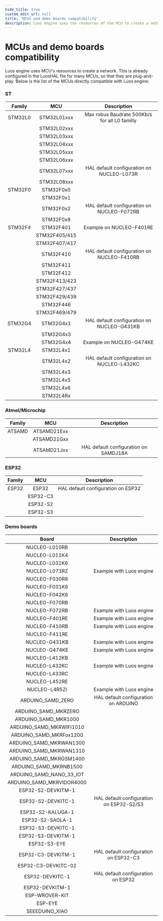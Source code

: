 ```yaml
---
hide_title: true
custom_edit_url: null
title: 'MCUs and demo boards compatibility'
description: Luos engine uses the resources of the MCU to create a network. Discover a list of MCUs directly compatible with the Luos engine.
---
```



# MCUs and demo boards compatibility

Luos engine uses MCU's resources to create a network. This is already configured in the LuosHAL file for many MCUs, so that they are plug-and-play.
Below is the list of the MCUs directly compatible with Luos engine:

### ST

| Family  |      MCU      |                  Description                  |
| :-----: | :-----------: | :-------------------------------------------: |
| STM32L0 |  STM32L01xxx  | Max robus Baudrate 500Kb/s for all L0 familly |
|         |  STM32L02xxx  |                                               |
|         |  STM32L03xxx  |                                               |
|         |  STM32L04xxx  |                                               |
|         |  STM32L05xxx  |                                               |
|         |  STM32L06xxx  |                                               |
|         |  STM32L07xxx  |   HAL default configuration on NUCLEO-L073R   |
|         |  STM32L08xxx  |                                               |
| STM32F0 |   STM32F0x0   |                                               |
|         |   STM32F0x1   |                                               |
|         |   STM32F0x2   |  HAL default configuration on NUCLEO-F072RB   |
|         |   STM32F0x8   |                                               |
| STM32F4 |   STM32F401   |           Example on NUCLEO-F401RE            |
|         | STM32F405/415 |                                               |
|         | STM32F407/417 |                                               |
|         |   STM32F410   |  HAL default configuration on NUCLEO-F410RB   |
|         |   STM32F411   |                                               |
|         |   STM32F412   |                                               |
|         | STM32F413/423 |                                               |
|         | STM32F427/437 |                                               |
|         | STM32F429/439 |                                               |
|         |   STM32F446   |                                               |
|         | STM32F469/479 |                                               |
| STM32G4 |   STM32G4x1   |  HAL default configuration on NUCLEO-G431KB   |
|         |   STM32G4x3   |                                               |
|         |   STM32G4x4   |           Example on NUCLEO-G474KE            |
| STM32L4 |   STM32L4x1   |                                               |
|         |   STM32L4x2   |  HAL default configuration on NUCLEO-L432KC   |
|         |   STM32L4x3   |                                               |
|         |   STM32L4x5   |                                               |
|         |   STM32L4x6   |                                               |
|         |   STM32L4Rx   |                                               |

### Atmel/Microchip

| Family |     MCU     |              Description              |
| :----: | :---------: | :-----------------------------------: |
| ATSAMD | ATSAMD21Exx |                                       |
|        | ATSAMD21Gxx |                                       |
|        | ATSAMD21Jxx | HAL default configuration on SAMDJ18A |

### ESP32

| Family |   MCU    |            Description             |
| :----: | :------: | :--------------------------------: |
| ESP32  |  ESP32   | HAL default configuration on ESP32 |
|        | ESP32-C3 |                                    |
|        | ESP32-S2 |                                    |
|        | ESP32-S3 |                                    |

### Demo boards

|           Board           |               Description                |
| :-----------------------: | :--------------------------------------: |
|       NUCLEO-L010RB       |                                          |
|       NUCLEO-L011K4       |                                          |
|       NUCLEO-L031K6       |                                          |
|       NUCLEO-L073RZ       |         Example with Luos engine         |
|       NUCLEO-F030R8       |                                          |
|       NUCLEO-F031K6       |                                          |
|       NUCLEO-F042K6       |                                          |
|       NUCLEO-F070RB       |                                          |
|       NUCLEO-F072RB       |         Example with Luos engine         |
|       NUCLEO-F401RE       |         Example with Luos engine         |
|       NUCLEO-F410RB       |         Example with Luos engine         |
|       NUCLEO-F411RE       |                                          |
|       NUCLEO-G431KB       |         Example with Luos engine         |
|       NUCLEO-G474KE       |         Example with Luos engine         |
|       NUCLEO-L412KB       |                                          |
|       NUCLEO-L432KC       |         Example with Luos engine         |
|       NUCLEO-L433RC       |                                          |
|       NUCLEO-L452RE       |                                          |
|       NUCLEO-L4R5ZI       |         Example with Luos engine         |
|     ARDUINO_SAMD_ZERO     |   HAL default configuration on ARDUINO   |
|   ARDUINO_SAMD_MKRZERO    |                                          |
|   ARDUINO_SAMD_MKR1000    |                                          |
| ARDUINO_SAMD_MKRWIFI1010  |                                          |
|  ARDUINO_SAMD_MKRFox1200  |                                          |
|  ARDUINO_SAMD_MKRWAN1300  |                                          |
|  ARDUINO_SAMD_MKRWAN1310  |                                          |
|  ARDUINO_SAMD_MKRGSM1400  |                                          |
|  ARDUINO_SAMD_MKRNB1500   |                                          |
| ARDUINO_SAMD_NANO_33_IOT  |                                          |
| ARDUINO_SAMD_MKRVIDOR4000 |                                          |
|    ESP32-S2-DEVKITM-1     |                                          |
|    ESP32-S2-DEVKITC-1     | HAL default configuration on ESP32-S2/S3 |
|     ESP32-S2-KALUGA-1     |                                          |
|     ESP32-S2-SAOLA-1      |                                          |
|    ESP32-S3-DEVKITC-1     |                                          |
|    ESP32-S3-DEVKITM-1     |                                          |
|       ESP32-S3-EYE        |                                          |
|    ESP32-C3-DEVKITM-1     |  HAL default configuration on ESP32-C3   |
|    ESP32-C3-DEVKITC-02    |                                          |
|      ESP32-DEVKITC-1      |    HAL default configuration on ESP32    |
|      ESP32-DEVKITM-1      |                                          |
|      ESP-WROVER-KIT       |                                          |
|          ESP-EYE          |                                          |
|      SEEEDUINO_XIAO       |                                          |
